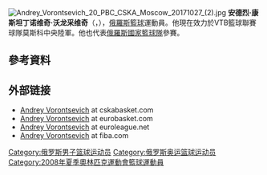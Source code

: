 {{expand|time=2015-09-19T19:10:48+00:00}}
[[File:Andrey_Vorontsevich_20_PBC_CSKA_Moscow_20171027_(2).jpg|thumb]]
'''安德烈·康斯坦丁诺维奇·沃龙采维奇'''（{{lang-ru|'''Андрей Константинович Воронцевич'''}}，{{bd|1987年|7月17日}}），[[俄羅斯|俄羅斯]][[籃球|籃球]]運動員。他現在效力於VTB籃球聯賽球隊莫斯科中央陸軍。他也代表[[俄羅斯國家籃球隊|俄羅斯國家籃球隊]]參賽。

==參考資料== 
{{reflist}}

== 外部链接 ==
{{commons category|Andrey Vorontsevich}}
* [http://www.cskabasket.com/team/?player=813&team=main&season=78&lang=en Andrey Vorontsevich] {{Wayback|url=http://www.cskabasket.com/team/?player=813&team=main&season=78&lang=en |date=20171001030920 }} at cskabasket.com
* [http://basketball.eurobasket.com/player/Andrey_Vorontsevich/71366 Andrey Vorontsevich] {{Wayback|url=http://basketball.eurobasket.com/player/Andrey_Vorontsevich/71366 |date=20181001212908 }} at eurobasket.com
* [http://www.euroleague.net/competition/players/showplayer?pcode=LHI Andrey Vorontsevich] {{Wayback|url=http://www.euroleague.net/competition/players/showplayer?pcode=LHI |date=20140521031418 }} at euroleague.net
* [http://www.fiba.com/pages/eng/fc/gamecent/p/pid/6033854/playerview.html Andrey Vorontsevich] {{Wayback|url=http://www.fiba.com/pages/eng/fc/gamecent/p/pid/6033854/playerview.html |date=20160309214935 }} at fiba.com

{{2008年夏季奥运会俄罗斯男子篮球阵容}}

{{Authority control}}
{{DEFAULTSORT:Vorontsevich}}
[[Category:俄罗斯男子篮球运动员|Category:俄罗斯男子篮球运动员]]
[[Category:俄罗斯奥运篮球运动员|Category:俄罗斯奥运篮球运动员]]
[[Category:2008年夏季奧林匹克運動會籃球運動員|Category:2008年夏季奧林匹克運動會籃球運動員]]